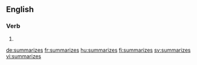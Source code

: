 
==English==

===Verb===
{{head|en|verb form}}

# {{en-third-person singular of|summarize}}

[[de:summarizes]]
[[fr:summarizes]]
[[hu:summarizes]]
[[fi:summarizes]]
[[sv:summarizes]]
[[vi:summarizes]]